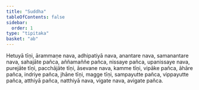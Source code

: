 ```yaml
---
title: "Suddha"
tableOfContents: false
sidebar:
  order: 1
type: "tipitaka"
basket: "ab"
---
```



<DynamicBreadcrumb />

<Division number="85">

<Paragraph number="2528">
Hetuyā tīṇi, ārammaṇe nava, adhipatiyā nava, anantare nava, samanantare nava, sahajāte pañca, aññamaññe pañca, nissaye pañca, upanissaye nava, purejāte tīṇi, pacchājāte tīṇi, āsevane nava, kamme tīṇi, vipāke pañca, āhāre pañca, indriye pañca, jhāne tīṇi, magge tīṇi, sampayutte pañca, vippayutte pañca, atthiyā pañca, natthiyā nava, vigate nava, avigate pañca.
</Paragraph>
</Division>